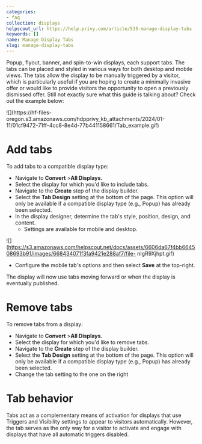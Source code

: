 ```yaml
---
categories:
- faq
collection: displays
helpscout_url: https://help.privy.com/article/535-manage-display-tabs
keywords: []
name: Manage Display Tabs
slug: manage-display-tabs
---
```

Popup, flyout, banner, and spin-to-win displays, each support tabs. The tabs
can be placed and styled in various ways for both desktop and mobile views.
The tabs allow the display to be manually triggered by a visitor, which is
particularly useful if you are hoping to create a minimally invasive offer or
would like to provide visitors the opportunity to open a previously dismissed
offer. Still not exactly sure what this guide is talking about? Check out the
example below:

![](https://hf-files-
oregon.s3.amazonaws.com/hdpprivy_kb_attachments/2024/01-11/01cf9472-71ff-4cc8-8e4d-77b441158661/Tab_example.gif)

# Add tabs

To add tabs to a compatible display type:

  * Navigate to **Convert** >**All Displays.**
  * Select the display for which you'd like to include tabs. 
  * Navigate to the **Create** step of the display builder.
  * Select the **Tab Design** setting at the bottom of the page. This option will only be available if a compatible display type (e.g., Popup) has already been selected. 
  * In the display designer, determine the tab's style, position, design, and content. 
    * Settings are available for mobile and desktop.

![](https://s3.amazonaws.com/helpscout.net/docs/assets/6606da67f4bb664508693b91/images/668434071f3fa9421e288af7/file-
nIgR9Xjhpt.gif)

  * Configure the mobile tab's options and then select **Save** at the top-right.

  

The display will now use tabs moving forward or when the display is eventually
published.

# Remove tabs

To remove tabs from a display:

  * Navigate to **Convert** >**All Displays.**
  * Select the display for which you'd like to remove tabs. 
  * Navigate to the **Create** step of the display builder.
  * Select the **Tab Design** setting at the bottom of the page. This option will only be available if a compatible display type (e.g., Popup) has already been selected. 
  * Change the tab setting to the one on the right 

# Tab behavior

Tabs act as a complementary means of activation for displays that use Triggers
and Visibility settings to appear to visitors automatically. However, the tab
serves as the only way for a visitor to activate and engage with displays that
have all automatic triggers disabled.

